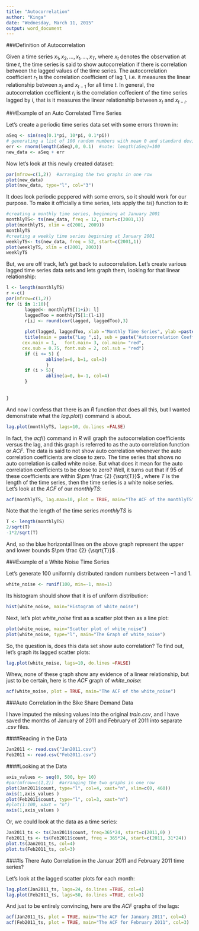 ```yaml
---
title: "Autocorrelation"
author: "Kinga"
date: "Wednesday, March 11, 2015"
output: word_document
---
```

###Definition of Autocorrelation

Given a time series $x_1, x_2, ..., x_t, ..., x_T$, where $x_t$ denotes the 
observation at time $t$, the time series is said to show autocorrelation if 
there is correlation between the lagged values of the time series. The autocorrelation
coefficient $r_{1}$ is the correlation coefficient of lag $1$, i.e. it measures the linear 
relationship between $x_t$ and $x_{t-1}$ for all time $t$.  In general, the autocorrelation 
coefficient $r_{i}$ is the correlation coffecient of the time series lagged by $i$, that is 
it measures the linear relationship between $x_t$ and $x_{t-i}$. 


###Example of an Auto Correlated Time Series

Let's create a periodic time series data set with some errors thrown in:


```r
aSeq <- sin(seq(0.1*pi, 10*pi, 0.1*pi))
# generating a list of 100 random numbers with mean 0 and standard deviation of 0.1  
err <- rnorm(length(aSeq),0, 0.1)  #note: length(aSeq)=100
new_data <- aSeq + err
```

Now let's look at this newly created dataset:

```r
par(mfrow=c(1,2))  #arranging the two graphs in one row
plot(new_data)
plot(new_data, type="l", col="3")
```

It does look periodic peppered with some errors, so it should work for our purpose.
To make it officially a time series, lets apply the $ts()$ function to it:

```r
#creating a monthly time series, beginning at January 2001
monthlyTS<- ts(new_data, freq = 12, start=c(2001,1))
plot(monthlyTS, xlim = c(2001, 2009))
monthlyTS
#creating a weekly time series beginning at January 2001
weeklyTS<- ts(new_data, freq = 52, start=c(2001,1))
plot(weeklyTS, xlim = c(2001, 2003))
weeklyTS
```


But, we are off track, let's get back to autocorrelation.  Let's create various lagged 
time series data sets and lets graph them, looking for that linear relationship:

```r

l <- length(monthlyTS)
r <-c()
par(mfrow=c(1,2))
for (i in 1:10){
       lagged<- monthlyTS[(1+i): l]
       laggedToo = monthlyTS[1:(l-i)]
       r[i] <- round(cor(lagged, laggedToo),3)
       
       plot(lagged, laggedToo, xlab ="Monthly Time Series", ylab =paste("Monthly Time Series Lagged by",i))
       title(main = paste("Lag ",i), sub = paste("Autocorrelation Coefficient", r[i]),
      cex.main = 1,   font.main= 3, col.main= "red",
      cex.sub = 0.75, font.sub = 2, col.sub = "red")
       if (i <= 5) {
               abline(a=0, b=1, col=3)
               }
       if (i > 5){
               abline(a=0, b=-1, col=4)
       }
      
       
}
```


And now I confess that there is an $R$ function that does all this, but I wanted demonstrate
what the $lag.plot()$ command is about.  

```r

lag.plot(monthlyTS, lags=10, do.lines =FALSE)
```

In fact, the $acf()$ command in $R$ will graph the autocorrelation coefficients versus the lag, and this graph is referred to
as the auto correlation function or $ACF$.  The data is said to not show auto correlation whenever the auto correlation coefficients
are close to zero.  The time series that shows no auto correlation is called white noise.   But what does it mean for the auto correlation coefficients to be close to zero?  Well, it turns out that if $95%$ of these coefficients are within $\pm \frac {2} {\sqrt{T}}$ , where $T$ is the length of the time series, then the time series is a white noise series.      
Let's look at the $ACF$ of our $monthlyTS$:

```r
acf(monthlyTS, lag.max=10, plot = TRUE, main="The ACF of the monthlyTS")


```

Note that the length of the time series $monthlyTS$ is 

```r
T <- length(monthlyTS)
2/sqrt(T)
-1*2/sqrt(T)
```

And, so the blue horizontal lines on the above graph represent the upper and lower bounds 
$\pm \frac {2} {\sqrt{T}}$ .


###Example of a White Noise Time Series

Let's generate $100$ uniformly distributed random numbers between $-1$ and $1$.  

```r
white_noise <- runif(100, min=-1, max=1)

```
 
Its histogram should show that it is of  uniform distribution:

```r

hist(white_noise, main="Histogram of white_noise")

```


Next, let's plot $white\_noise$ first as a scatter plot then as a line plot:

```r
plot(white_noise, main="Scatter plot of white_noise")
plot(white_noise, type="l", main="The Graph of white_noise")

```

So, the question is, does this data set show auto correlation?
To find out, let's graph its lagged scatter plots:

```r

lag.plot(white_noise, lags=10, do.lines =FALSE)

```

Whew, none of these graph show any evidence of a linear relationship, but just to 
be certain, here is the $ACF$ graph of $white\_noise$:

```r
acf(white_noise, plot = TRUE, main="The ACF of the white_noise")

```


###Auto Correlation in the Bike Share Demand Data

I have imputed the missing values into the original $train.csv$, and I have 
saved the months of January of 2011 and February of 2011 into separate $.csv$ files.

####Reading in the Data

```r
Jan2011 <- read.csv("Jan2011.csv")
Feb2011 <- read.csv("Feb2011.csv")

```

####Looking at the Data

```r
axis_values <- seq(0, 500, by= 10)
#par(mfrow=c(1,2))  #arranging the two graphs in one row
plot(Jan2011$count, type="l", col=4, xaxt="n", xlim=c(0, 460))
axis(1,axis_values )
plot(Feb2011$count, type="l", col=3, xaxt="n")
#plot(1:100, xaxt = "n")
axis(1,axis_values )
```

Or, we could look at the data as a time series:

```r
Jan2011_ts <- ts(Jan2011$count, freq=365*24, start=c(2011,0) )
Feb2011_ts <- ts(Feb2011$count, freq = 365*24, start=c(2011, 31*24))
plot.ts(Jan2011_ts, col=4)
plot.ts(Feb2011_ts, col=3)
```


####Is There Auto Correlation in the Januar 2011 and February 2011 time series?


Let's look at the lagged scatter plots for each month:

```r
lag.plot(Jan2011_ts, lags=24, do.lines =TRUE, col=4)
lag.plot(Feb2011_ts, lags=50, do.lines =TRUE, col=3)

```

And just to be entirely convincing, here are the $ACF$ graphs of the lags:

```r
acf(Jan2011_ts, plot = TRUE, main="The ACF for January 2011", col=4)
acf(Feb2011_ts, plot = TRUE, main="The ACF for February 2011", col=3)

```